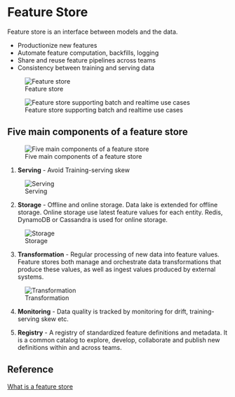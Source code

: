 # Feature Store

Feature store is an interface between models and the data.

* Productionize new features
* Automate feature computation, backfills, logging
* Share and reuse feature pipelines across teams
* Consistency between training and serving data

![Feature store](/Images/feature_store.png)

![Feature store supporting batch and realtime use cases](/Images/feature_store_2.png)


## Five main components of a feature store


![Five main components of a feature store](/Images/feature_store_5.png)

1. **Serving** - Avoid Training-serving skew

![Serving](/Images/feature_store_serving.png)

2. **Storage** - Offline and online storage. Data lake is extended for offline storage. Online storage use latest feature values for each entity. Redis, DynamoDB or Cassandra is used for online storage.

![Storage](/Images/fs_storage.png)

3. **Transformation** - Regular processing of new data into feature values. Feature stores both manage and orchestrate data transformations that produce these values, as well as ingest values produced by external systems. 

![Transformation](/Images/fs_transformations.png)


4. **Monitoring** - Data quality is tracked by monitoring for drift, training-serving skew etc.


5. **Registry** - A registry of standardized feature definitions and metadata. It is a common catalog to explore, develop, collaborate and publish new definitions within and across teams.


## Reference
[What is a feature store](https://www.tecton.ai/blog/what-is-a-feature-store/)